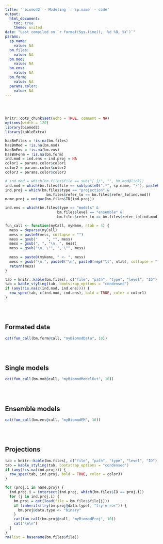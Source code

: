 ```yaml
---
title: '`biomod2` - Modeling `r sp.name` - code'
output:
  html_document:
    toc: true
    theme: united
date: "Last compiled on `r format(Sys.time(), '%d %B, %Y')`"
params:
  sp.name: 
    value: NA
  bm.files:
    value: NA
  bm.mod:
    value: NA
  bm.ens:
    value: NA
  bm.form:
    value: NA
  params.color:
    value: NA
---
```


</br></br>




<link rel="stylesheet" href="//use.fontawesome.com/releases/v6.7.2/css/all.css">

```r
knitr::opts_chunk$set(echo = TRUE, comment = NA)
options(width = 120)
library(biomod2)
library(kableExtra)
```


```r
hasBmFiles = !is.na(bm.files)
hasBmMod = !is.na(bm.mod)
hasBmEns = !is.na(bm.ens)
hasBmForm = !is.na(bm.form)
ind.mod = ind.ens = ind.proj = NA
color1 = params.color$color1
color2 = params.color$color2
color3 = params.color$color3
```

```r
# ind.mod = which(bm.files$file == sub("[.]/", "", bm.mod@link))
ind.mod = which(bm.files$file == sub(paste0(".*", sp.name, "/"), paste0(sp.name, "/"), bm.mod@link))
ind.proj = which(bm.files$type == "projection" &
                   bm.files$refer_to == bm.files$refer_to[ind.mod])
name.proj = unique(bm.files$ID[ind.proj])

ind.ens = which(bm.files$type == "models" &
                        bm.files$level == "ensemble" &
                        bm.files$refer_to == bm.files$refer_to[ind.mod])
```

```r
fun_call <- function(myCall, myName, ntab = 4) {
  mess = deparse(myCall)
  mess = paste0(mess, collapse = "")
  mess = gsub("    ", "", mess)
  mess = gsub(", ", "\n, ", mess)
  mess = gsub("\n, \"", ", \"", mess)
  
  mess = paste0(myName, " <- ", mess)
  mess = gsub("\n,", paste0("\n", paste0(rep("\t", ntab), collapse = "")), mess)
  return(mess)
}
```




```r
tab = knitr::kable(bm.files[, c("file", "path", "type", "level", "ID")], format = "html")
tab = kable_styling(tab, bootstrap_options = "condensed")
if (any(!is.na(c(ind.mod, ind.ens)))) {
  row_spec(tab, c(ind.mod, ind.ens), bold = TRUE, color = color1)
}
```

</br></br>


## <font style="color:`r color1`;"><i class="fa-solid fa-list-check"></i> Formated data</font>

```r
cat(fun_call(bm.form@call, "myBiomodData", 10))
```
</br></br>



## <font style="color:`r color1`;"><i class="fa-solid fa-virus"></i> Single models</font>

```r
cat(fun_call(bm.mod@call, "myBiomodModelOut", 10))
```
</br></br>



## <font style="color:`r color1`;"><i class="fa-solid fa-viruses"></i> Ensemble models</font>

```r
cat(fun_call(bm.ens@call, "myBiomodEM", 10))
```
</br></br>



## <font style="color:`r color1`;"><i class="fa-solid fa-earth-europe"></i> Projections</font>

```r
tab = knitr::kable(bm.files[, c("file", "path", "type", "level", "ID")], format = "html")
tab = kable_styling(tab, bootstrap_options = "condensed")
if (any(!is.na(ind.proj))) {
  row_spec(tab, ind.proj, bold = TRUE, color = color3)
}
```

```r
for (proj.i in name.proj) {
  ind.proj.i = intersect(ind.proj, which(bm.files$ID == proj.i))
  for (j in ind.proj.i) {
    bm.proj = get(load(file = bm.files$file[j]))
    if (inherits(try(bm.proj@data.type), "try-error")) {
      bm.proj@data.type <- "binary"
    }
    cat(fun_call(bm.proj@call, "myBiomodProj", 10))
    cat("\n\n")
  }
}
rm(list = basename(bm.files$file))
```

</br></br>

